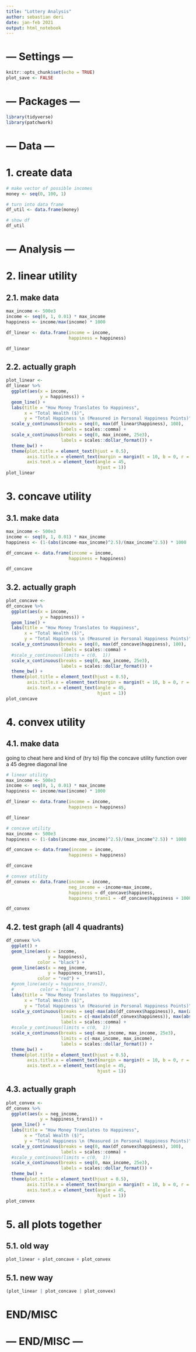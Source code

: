 ---
title: "Lottery Analysis"
author: sebastian deri
date: jan-feb 2021
output: html_notebook
---

# --- Settings ---

```{r setup, include=FALSE}
knitr::opts_chunk$set(echo = TRUE)
plot_save <- FALSE
```


# --- Packages ---

```{r}
library(tidyverse)
library(patchwork)

```


# --- Data ---

# 1. create data

```{r}
# make vector of possible incomes
money <- seq(0, 100, 1)

# turn into data frame
df_util <- data.frame(money)

# show df
df_util

```

# --- Analysis ---

# 2. linear utility

## 2.1. make data

```{r}
max_income <- 500e3
income <- seq(0, 1, 0.01) * max_income
happiness <- income/max(income) * 1000

df_linear <- data.frame(income = income,
                        happiness = happiness)

df_linear
```

## 2.2. actually graph

```{r, fig.width=10, fig.height=6}
plot_linear <- 
df_linear %>% 
  ggplot(aes(x = income,
             y = happiness)) +
  geom_line() +
  labs(title = "How Money Translates to Happiness",
       x = "Total Wealth ($)",
       y = "Total Happiness \n (Measured in Personal Happiness Points)") +
  scale_y_continuous(breaks = seq(0, max(df_linear$happiness), 100),
                     labels = scales::comma) +
  scale_x_continuous(breaks = seq(0, max_income, 25e3),
                     labels = scales::dollar_format()) +
  theme_bw() +
  theme(plot.title = element_text(hjust = 0.5),
        axis.title.x = element_text(margin = margin(t = 10, b = 0, r = 0, l = 0)),
        axis.text.x = element_text(angle = 45,
                                   hjust = 1))
plot_linear

```

# 3. concave utility

## 3.1. make data

```{r}
max_income <- 500e3
income <- seq(0, 1, 0.01) * max_income
happiness <- (1-(abs(income-max_income)^2.5)/(max_income^2.5)) * 1000

df_concave <- data.frame(income = income,
                        happiness = happiness)

df_concave
```

## 3.2. actually graph

```{r, fig.width=10, fig.height=6}
plot_concave <-
df_concave %>% 
  ggplot(aes(x = income,
             y = happiness)) +
  geom_line() +
  labs(title = "How Money Translates to Happiness",
       x = "Total Wealth ($)",
       y = "Total Happiness \n (Measured in Personal Happiness Points)") +
  scale_y_continuous(breaks = seq(0, max(df_concave$happiness), 100),
                     labels = scales::comma) +
  #scale_y_continuous(limits = c(0,  1))
  scale_x_continuous(breaks = seq(0, max_income, 25e3),
                     labels = scales::dollar_format()) +
  theme_bw() +
  theme(plot.title = element_text(hjust = 0.5),
        axis.title.x = element_text(margin = margin(t = 10, b = 0, r = 0, l = 0)),
        axis.text.x = element_text(angle = 45,
                                   hjust = 1))
plot_concave

```

# 4. convex utility

## 4.1. make data

going to cheat here and kind of (try to) flip the concave utility function over a 45 degree diagonal line

```{r}
# linear utility
max_income <- 500e3
income <- seq(0, 1, 0.01) * max_income
happiness <- income/max(income) * 1000

df_linear <- data.frame(income = income,
                        happiness = happiness)

df_linear

# concave utility
max_income <- 500e3
happiness <- (1-(abs(income-max_income)^2.5)/(max_income^2.5)) * 1000

df_concave <- data.frame(income = income,
                        happiness = happiness)

df_concave

# convex utility
df_convex <- data.frame(income = income,
                        neg_income = -income+max_income,
                        happiness = df_concave$happiness,
                        happiness_trans1 = -df_concave$happiness + 1000)

df_convex

```
## 4.2. test graph (all 4 quadrants)

```{r, fig.width=10, fig.height=6}
df_convex %>% 
  ggplot() +
  geom_line(aes(x = income,
                y = happiness),
            color = "black") +
  geom_line(aes(x = neg_income,
                y = happiness_trans1),
            color = "red") +
  #geom_line(aes(y = happiness_trans2),
  #          color = "blue") +
  labs(title = "How Money Translates to Happiness",
       x = "Total Wealth ($)",
       y = "Total Happiness \n (Measured in Personal Happiness Points)") +
  scale_y_continuous(breaks = seq(-max(abs(df_convex$happiness)), max(abs(df_convex$happiness)), 100),
                     limits = c(-max(abs(df_convex$happiness)), max(abs(df_convex$happiness))),
                     labels = scales::comma) +
  #scale_y_continuous(limits = c(0,  1))
  scale_x_continuous(breaks = seq(-max_income, max_income, 25e3),
                     limits = c(-max_income, max_income),
                     labels = scales::dollar_format()) +
  theme_bw() +
  theme(plot.title = element_text(hjust = 0.5),
        axis.title.x = element_text(margin = margin(t = 10, b = 0, r = 0, l = 0)),
        axis.text.x = element_text(angle = 45,
                                   hjust = 1))

```

## 4.3. actually graph

```{r, fig.width=10, fig.height=6}
plot_convex <- 
df_convex %>% 
  ggplot(aes(x = neg_income,
             y = happiness_trans1)) +
  geom_line() +
  labs(title = "How Money Translates to Happiness",
       x = "Total Wealth ($)",
       y = "Total Happiness \n (Measured in Personal Happiness Points)") +
  scale_y_continuous(breaks = seq(0, max(df_convex$happiness), 100),
                     labels = scales::comma) +
  #scale_y_continuous(limits = c(0,  1))
  scale_x_continuous(breaks = seq(0, max_income, 25e3),
                     labels = scales::dollar_format()) +
  theme_bw() +
  theme(plot.title = element_text(hjust = 0.5),
        axis.title.x = element_text(margin = margin(t = 10, b = 0, r = 0, l = 0)),
        axis.text.x = element_text(angle = 45,
                                   hjust = 1))
plot_convex

```

# 5. all plots together

## 5.1. old way

```{r, fig.width=10, fig.height=6}
plot_linear + plot_concave + plot_convex
```

## 5.1. new way

```{r, fig.width=15, fig.height=6}
(plot_linear | plot_concave | plot_convex)
```


# END/MISC


# --- END/MISC ---

